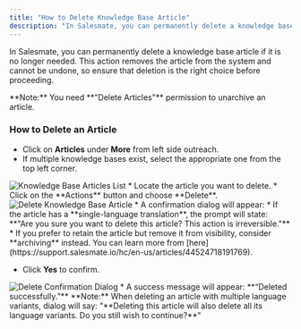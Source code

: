 ```yaml
---
title: "How to Delete Knowledge Base Article"
description: "In Salesmate, you can permanently delete a knowledge base article if it is no longer needed. This action removes the article from the system and canno..."
---
```


In Salesmate, you can permanently delete a knowledge base article if it is no longer needed. This action removes the article from the system and cannot be undone, so ensure that deletion is the right choice before proceeding.

<Note>
**Note:** You need **"Delete Articles"** permission to unarchive an article.
</Note>

### How to Delete an Article

*   Click on **Articles** under **More** from left side outreach.
*   If multiple knowledge bases exist, select the appropriate one from the top left corner.
    

<img src="https://support.salesmate.io/hc/article_attachments/47531482816921"   alt="Knowledge Base Articles List" />
*   Locate the article you want to delete.
*   Click on the **Actions** button and choose **Delete**.

<img src="https://support.salesmate.io/hc/article_attachments/47531491958553"   alt="Delete Knowledge Base Article" />
*   A confirmation dialog will appear:
    *   If the article has a **single-language translation**, the prompt will state:  
        **"Are you sure you want to delete this article? This action is irreversible."**
    *   If you prefer to retain the article but remove it from visibility, consider **archiving** instead. You can learn more from [here](https://support.salesmate.io/hc/en-us/articles/44524718191769).

*   Click **Yes** to confirm.

<img src="https://support.salesmate.io/hc/article_attachments/47531491959321"   alt="Delete Confirmation Dialog" />
*   A success message will appear: **“Deleted successfully.”**

<Note>
**Note:** When deleting an article with multiple language variants, dialog will say: "**Deleting this article will also delete all its language variants. Do you still wish to continue?**"
</Note>